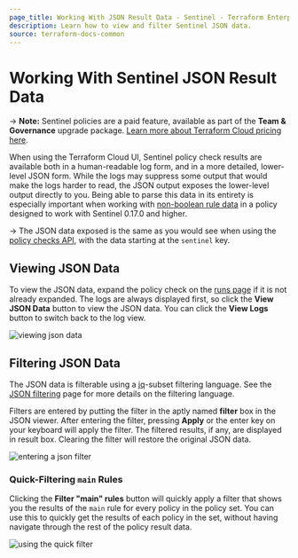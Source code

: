 ```yaml
---
page_title: Working With JSON Result Data - Sentinel - Terraform Enterprise
description: Learn how to view and filter Sentinel JSON data.
source: terraform-docs-common
---
```


# Working With Sentinel JSON Result Data

-> **Note:** Sentinel policies are a paid feature, available as part of the
**Team & Governance** upgrade package. [Learn more about Terraform Cloud pricing
here](https://www.hashicorp.com/products/terraform/pricing).

When using the Terraform Cloud UI, Sentinel policy check results are available
both in a human-readable log form, and in a more detailed, lower-level JSON
form.  While the logs may suppress some output that would make the logs harder
to read, the JSON output exposes the lower-level output directly to you. Being
able to parse this data in its entirety is especially important when working
with [non-boolean rule
data](https://docs.hashicorp.com/sentinel/language/rules#non-boolean-values) in
a policy designed to work with Sentinel 0.17.0 and higher.

-> The JSON data exposed is the same as you would see when using the [policy
checks API](/terraform/enterprise/api-docs/policy-checks), with the data starting at the
`sentinel` key.

## Viewing JSON Data

To view the JSON data, expand the policy check on the [runs
page](/terraform/enterprise/run/manage) if it is not already expanded. The logs are
always displayed first, so click the **View JSON Data** button to view the JSON
data. You can click the **View Logs** button to switch back to the log view.

![viewing json data](/img/docs/sentinel-view-json.png)

## Filtering JSON Data

The JSON data is filterable using a [jq](https://stedolan.github.io/jq/)-subset
filtering language. See the [JSON
filtering](/terraform/enterprise/workspaces/json-filtering) page for more details on
the filtering language.

Filters are entered by putting the filter in the aptly named **filter** box in
the JSON viewer. After entering the filter, pressing **Apply** or the enter key
on your keyboard will apply the filter. The filtered results, if any, are
displayed in result box. Clearing the filter will restore the original JSON
data.

![entering a json filter](/img/docs/sentinel-json-enter-filter.png)

### Quick-Filtering `main` Rules

Clicking the **Filter "main" rules** button will quickly apply a filter that
shows you the results of the `main` rule for every policy in the policy set. You
can use this to quickly get the results of each policy in the set, without
having navigate through the rest of the policy result data.

![using the quick filter](/img/docs/sentinel-json-quick-filter.png)
